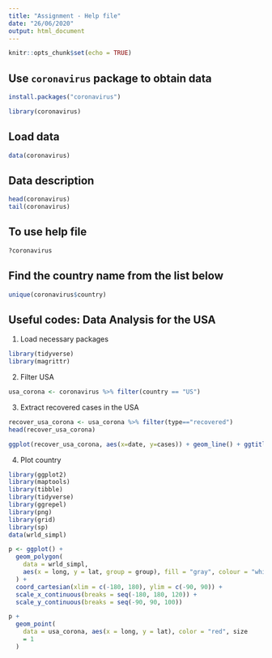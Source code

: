 ```yaml
---
title: "Assignment - Help file"
date: "26/06/2020"
output: html_document
---
```


```r
knitr::opts_chunk$set(echo = TRUE)
```

## Use `coronavirus` package to obtain data

```r
install.packages("coronavirus")
```

```r
library(coronavirus)
```

## Load data

```r
data(coronavirus)
```


## Data description

```r
head(coronavirus)
tail(coronavirus)
```

## To use help file

```r
?coronavirus
```

## Find the country name from the list below

```r
unique(coronavirus$country)
```

## Useful codes: Data Analysis for the USA

1. Load necessary packages

```r
library(tidyverse)
library(magrittr)
```

2. Filter USA

```r
usa_corona <- coronavirus %>% filter(country == "US")
```

3. Extract recovered cases in the USA

```r
recover_usa_corona <- usa_corona %>% filter(type=="recovered")
head(recover_usa_corona)
```

```r
ggplot(recover_usa_corona, aes(x=date, y=cases)) + geom_line() + ggtitle("US: Daily Covid-19 Recoveries")
```



4. Plot country

```r

library(ggplot2)
library(maptools)
library(tibble)
library(tidyverse)
library(ggrepel)
library(png)
library(grid)
library(sp)
data(wrld_simpl)

p <- ggplot() +
  geom_polygon(
    data = wrld_simpl,
    aes(x = long, y = lat, group = group), fill = "gray", colour = "white"
  ) +
  coord_cartesian(xlim = c(-180, 180), ylim = c(-90, 90)) +
  scale_x_continuous(breaks = seq(-180, 180, 120)) +
  scale_y_continuous(breaks = seq(-90, 90, 100))

p +
  geom_point(
    data = usa_corona, aes(x = long, y = lat), color = "red", size
    = 1
  )
```